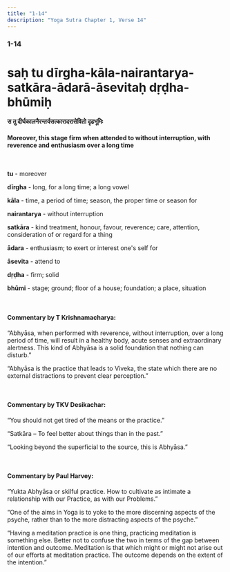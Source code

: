 ```yaml
---
title: "1-14"
description: "Yoga Sutra Chapter 1, Verse 14"
---
```


### 1-14

# saḥ tu dīrgha-kāla-nairantarya-satkāra-ādarā-āsevitaḥ dṛḍha-bhūmiḥ

#### स तु दीर्घकालनैरन्तर्यसत्कारादरासेवितो दृढभूमिः

#### Moreover, this stage firm when attended to without interruption, with reverence and enthusiasm over a long time

<br />

**tu** - moreover <br />

**dīrgha** - long, for a long time; a long vowel <br />

**kāla** - time, a period of time; season, the proper time or season for <br />

**nairantarya** - without interruption <br />

**satkāra** - kind treatment, honour, favour, reverence; care, attention, consideration of or regard for a thing <br />

**ādara** - enthusiasm; to exert or interest one's self for <br />

**āsevita** - attend to <br />

**dṛḍha** - firm; solid <br />

**bhūmi** - stage; ground; floor of a house; foundation; a place, situation <br />

<br />

#### Commentary by T Krishnamacharya:

“Abhyāsa, when performed with reverence,
without interruption, over a long period of time, will result
in a healthy body, acute senses and extraordinary alertness.
This kind of Abhyāsa is a solid foundation that nothing can disturb.”

“Abhyāsa is the practice that leads to Viveka,
the state which there are no external distractions to prevent clear perception.”

<br />

#### Commentary by TKV Desikachar:

“You should not get tired of
the means or the practice.”

“Satkāra –
To feel better about things than in the past.”

“Looking beyond the superficial to the source,
this is Abhyāsa.”

<br />

#### Commentary by Paul Harvey:

“Yukta Abhyāsa or skilful practice.
How to cultivate as intimate a
relationship with our Practice,
as with our Problems.”

“One of the aims in Yoga is to yoke to
the more discerning aspects of the psyche,
rather than to the more distracting aspects of the psyche.”

“Having a meditation practice is one thing,
practicing meditation is something else.
Better not to confuse the two in terms of
the gap between intention and outcome.
Meditation is that which might or might not
arise out of our efforts at meditation practice.
The outcome depends on the extent of the intention.”
